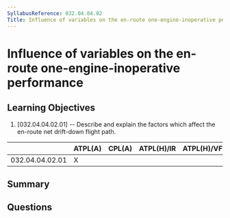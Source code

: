```yaml
---
SyllabusReference: 032.04.04.02
Title: Influence of variables on the en-route one-engine-inoperative performance
---
```


# Influence of variables on the en-route one-engine-inoperative performance

## Learning Objectives

1. [032.04.04.02.01] -- Describe and explain the factors which affect the
   en-route net drift-down flight path.

|                 | ATPL(A) | CPL(A) | ATPL(H)/IR | ATPL(H)/VFR | CPL(H) | IR  | CBIR(A) |
| --------------- | ------- | ------ | ---------- | ----------- | ------ | --- | ------- |
| 032.04.04.02.01 | X       |        |            |             |        |     |         |

## Summary

## Questions
